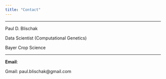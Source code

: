 ```yaml
---
title: "Contact"
---
```


----

Paul D. Blischak

Data Scientist (Computational Genetics)

Bayer Crop Science

---

**Email**:

Gmail: paul.blischak@gmail.com
